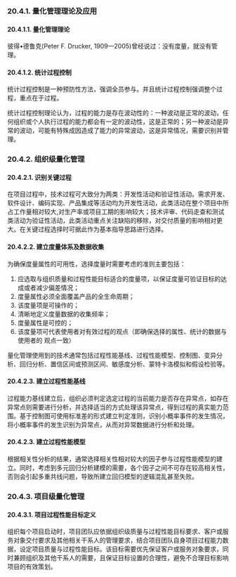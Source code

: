 
### 20.4.1. 量化管理理论及应用

#### 20.4.1.1. 量化管理理论
彼得•德鲁克(Peter F. Drucker, 1909—2005)曾经说过：没有度量，就没有管理。

#### 20.4.1.2. 统计过程控制
统计过程控制是一种预防性方法，强调全员参与。并且统计过程控制强调整个过程，重点在于过程。

统计过程控制理论认为，过程的能力是存在波动性的：一种波动是正常的波动，任何组织或个人执行过程的能力都会有一定的波动性，这是正常的；另一种波动是异常的波动，可能有特殊成因造成了能力的异常波动，这是异常情况，需要识别并管理。

### 20.4.2. 组织级量化管理

#### 20.4.2.1. 识别关键过程
在项目过程中，技术过程可大致分为两类：开发性活动和验证性活动。需求开发、软件设计、编码实现、产品集成等活动均为开发性活动，此类活动在整个项目中所占工作量相对较大,对生产率或项目工期的影响较大；技术评审、代码走查和测试类活动为验证性活动，此类活动重点关注缺陷的移除，对交付质量的影响相对更大。在关键过程选择时可据此作为基本指导思路进行选择。

#### 20.4.2.2. 建立度量体系及数据收集
为确保度量属性的可用性，选择度量时需要考虑的准则主要包括：
1. 应选取与组织质量和过程性能目标适合的度量项，以保证度量可验证目标的达成或者减少偏差情况；
2. 度量属性必须全面覆盖产品的全生命周期；
3. 该度量项是可操作的；
4. 清晰地定义度量数据的收集频率；
5. 度量属性是可控的；
6. 该度量项可代表使用者对有效过程的观点（即确保选择的属性、统计的数据与使用者的
观点一致）

量化管理使用到的技术通常包括过程性能基线、过程性能模型、控制图、变异分析、回归分析、置信区间或预测区间、敏感度分析、蒙特卡洛模拟和假设检验等。

#### 20.4.2.3. 建立过程性能基线
过程能力基线建立后，组织必须判定选定过程的当前能力是否存在异常点，如存在异常点则需要进行分析，并选择适当的方式处理该异常点，得到过程的真实能力范围。基于控制图可使用标准差的形式建立判定准则，识别小概率事件的发生情况，将小概率事件的发生识别为异常点，从而对异常数据进行分析和处理。

#### 20.4.2.3. 建立过程性能模型
根据相关性分析的结果，通常选择相关性相对较大的因子参与过程性能模型的建立。同时，考虑到多元回归分析建模的需要，各个因子之间不可存在较高相关性，否则会引起多重共线问题，导致所建立回归模型的逻辑混乱甚至失败。

### 20.4.3. 项目级量化管理

#### 20.4.3.1. 项目过程性能目标定义
组织每个项目启动时，项目团队应依据组织级质量与过程性能目标要求、客户或服务对象交付要求及其他相关干系人的管理要求，结合项目团队自身项目过程能力数据，设定项目质量与过程性能目标。该目标需要优先保证客户或服务对象要求，同时兼顾组织及其他干系人的需要，且保证目标设置的合理性，避免不合理目标影响项目的有效策划。

